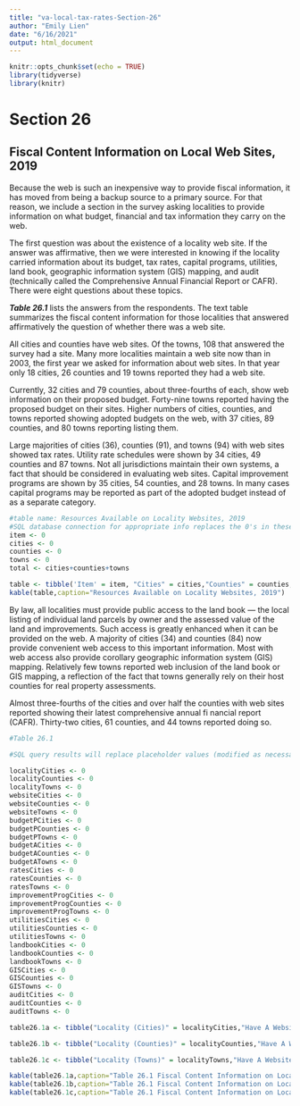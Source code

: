```yaml
---
title: "va-local-tax-rates-Section-26"
author: "Emily Lien"
date: "6/16/2021"
output: html_document
---
```


```r
knitr::opts_chunk$set(echo = TRUE)
library(tidyverse)
library(knitr)
```

# Section 26
## Fiscal Content Information on Local Web Sites, 2019

Because  the  web  is  such  an  inexpensive  way  to  provide  fiscal information, it has moved from being a backup source to a primary source. For that reason, we include a section in  the  survey  asking  localities to  provide  information  on  what  budget,  financial  and  tax  information  they  carry  on the web.

The first question was about the existence of a locality web  site.  If  the  answer  was  affirmative,  then  we  were  interested  in  knowing  if  the  locality  carried  information  about its budget, tax rates, capital programs, utilities, land book,  geographic  information  system  (GIS)  mapping,  and  audit  (technically  called  the  Comprehensive  Annual  Financial  Report  or  CAFR).  There  were  eight  questions  about these topics.

***Table 26.1*** lists the answers from the respondents. The text  table  summarizes  the  fiscal  content  information  for  those localities that answered affirmatively the question of whether there was a web site.

All cities and counties have web sites. Of the towns, 108 that answered the survey had a site. Many more localities maintain a web site now than in 2003, the first year we asked for information about web sites. In that year only 18 cities, 26 counties and 19 towns reported they had a web site. 

Currently, 32 cities and 79 counties, about  three-fourths of each, show web information on their proposed budget. Forty-nine towns reported having the proposed budget on their  sites.  Higher  numbers  of  cities,  counties,  and  towns  reported showing adopted budgets on the web, with 37 cities, 89 counties, and 80 towns reporting listing them.

Large majorities of cities (36), counties (91), and towns (94) with web sites showed tax rates. Utility rate schedules were shown by 34 cities, 49 counties and 87 towns. Not all jurisdictions maintain their own systems, a fact that should be considered in evaluating web sites. Capital improvement programs are shown by 35 cities, 54 counties, and 28 towns. In many cases capital programs may be reported as part of the adopted budget instead of as a separate category.

```r

#table name: Resources Available on Locality Websites, 2019
#SQL database connection for appropriate info replaces the 0's in these lists
item <- 0 
cities <- 0
counties <- 0
towns <- 0
total <- cities+counties+towns

table <- tibble('Item' = item, "Cities" = cities,"Counties" = counties,"Towns" = towns,"Total"=total)
kable(table,caption="Resources Available on Locality Websites, 2019")
```

By law, all localities must provide public access to the land book — the local listing of individual land parcels by owner and the assessed value of the land and improvements. Such  access  is  greatly  enhanced  when  it  can  be  provided  on the web. A majority of cities (34) and counties (84) now provide convenient web access to this important information. Most  with  web  access  also  provide  corollary  geographic  information system (GIS) mapping. Relatively few towns reported web inclusion of the land book or GIS mapping, a reflection of the fact that towns generally rely on their host counties for real property assessments. 

Almost  three-fourths  of  the  cities  and  over  half  the    counties  with  web  sites  reported  showing  their  latest  comprehensive annual fi nancial report (CAFR). Thirty-two cities, 61  counties, and 44 towns reported doing so.

```r

#Table 26.1

#SQL query results will replace placeholder values (modified as necessary, depending on how the info comes out)

localityCities <- 0
localityCounties <- 0
localityTowns <- 0
websiteCities <- 0
websiteCounties <- 0
websiteTowns <- 0
budgetPCities <- 0
budgetPCounties <- 0
budgetPTowns <- 0
budgetACities <- 0
budgetACounties <- 0
budgetATowns <- 0
ratesCities <- 0
ratesCounties <- 0
ratesTowns <- 0
improvementProgCities <- 0
improvementProgCounties <- 0
improvementProgTowns <- 0
utilitiesCities <- 0
utilitiesCounties <- 0
utilitiesTowns <- 0
landbookCities <- 0
landbookCounties <- 0
landbookTowns <- 0
GISCities <- 0
GISCounties <- 0
GISTowns <- 0
auditCities <- 0
auditCounties <- 0
auditTowns <- 0

table26.1a <- tibble("Locality (Cities)" = localityCities,"Have A Website?" = websiteCities, "Proposed Budget" = budgetPCities,"Adopted Budget" = budgetACities, "Tax Rates" = ratesCities, "Capital Improvement Programs"=improvementProgCities,"Utility Charges"=utilitiesCities,"Landbook Information" = landbookCities,"GIS Mapping" = GISCities, "Audit (CAFR)" = auditCities)

table26.1b <- tibble("Locality (Counties)" = localityCounties,"Have A Website?" = websiteCounties, "Proposed Budget" = budgetPCounties,"Adopted Budget" = budgetACounties, "Tax Rates" = ratesCounties, "Capital Improvement Programs"=improvementProgCounties,"Utility Charges"=utilitiesCounties,"Landbook Information" = landbookCounties,"GIS Mapping" = GISCounties, "Audit (CAFR)" = auditCounties)

table26.1c <- tibble("Locality (Towns)" = localityTowns,"Have A Website?" = websiteTowns, "Proposed Budget" = budgetPTowns,"Adopted Budget" = budgetATowns, "Tax Rates" = ratesTowns, "Capital Improvement Programs"=improvementProgTowns,"Utility Charges"=utilitiesTowns,"Landbook Information" = landbookTowns,"GIS Mapping" = GISTowns, "Audit (CAFR)" = auditTowns)

kable(table26.1a,caption="Table 26.1 Fiscal Content Information on Local Websites, 2019")
kable(table26.1b,caption="Table 26.1 Fiscal Content Information on Local Websites, 2019 (continued)")
kable(table26.1c,caption="Table 26.1 Fiscal Content Information on Local Websites, 2019 (continued)")
```

